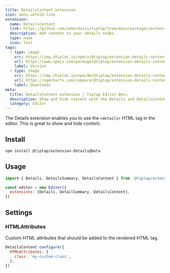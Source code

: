 ```yaml
---
title: DetailsContent extension
icon: menu-unfold-line
extension:
  name: DetailsContent
  link: https://github.com/ueberdosis/tiptap/tree/main/packages/extension-details-content
  description: Add content to your details nodes.
  type: node
  icon: Text
tags:
  - type: image
    src: https://img.shields.io/npm/v/@tiptap/extension-details-content.svg?label=version
    url: https://www.npmjs.com/package/@tiptap/extension-details-content
    label: Version
  - type: image
    src: https://img.shields.io/npm/dm/@tiptap/extension-details-content.svg
    url: https://npmcharts.com/compare/@tiptap/extension-details-content?minimal=true
    label: Downloads
meta:
  title: DetailsContent extension | Tiptap Editor Docs
  description: Show and hide content with the Details and DetailsContent extension in your Tiptap Editor. Great to… toggle hiding content!
  category: Editor
---
```



The Details extension enables you to use the `<details>` HTML tag in the editor. This is great to show and hide content.

<CodeDemo path="/Nodes/Details" />

## Install

```bash
npm install @tiptap/extension-details@beta
```

## Usage

```js
import { Details, DetailsSummary, DetailsContent } from '@tiptap/extension-details'

const editor = new Editor({
  extensions: [Details, DetailSummary, DetailsContent],
})
```

## Settings

### HTMLAttributes

Custom HTML attributes that should be added to the rendered HTML tag.

```js
DetailsContent.configure({
  HTMLAttributes: {
    class: 'my-custom-class',
  },
})
```
